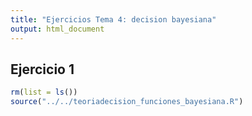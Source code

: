 ```yaml
---
title: "Ejercicios Tema 4: decision bayesiana"
output: html_document
---
```


## Ejercicio 1
```r
rm(list = ls())
source("../../teoriadecision_funciones_bayesiana.R")
```

